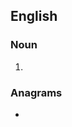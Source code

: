 {{also|satanists|sātanists}}
==English==

===Noun===
{{head|en|noun form}}

# {{plural of|en|Satanist}}

===Anagrams===
* {{anagrams|en|a=aainssstt|assistant|stanitsas}}